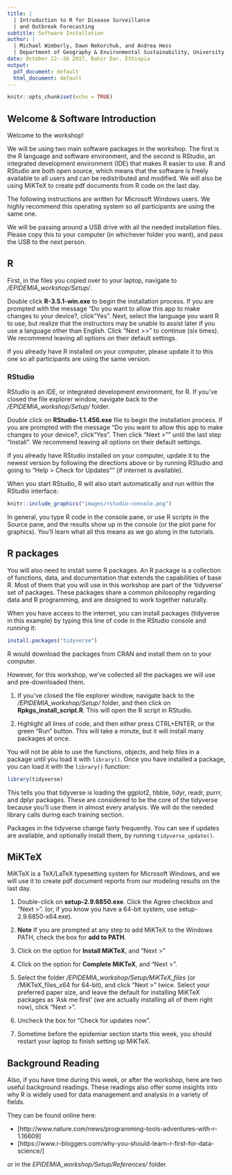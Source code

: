 ```yaml
---
title: |
  | Introduction to R for Disease Surveillance 
  | and Outbreak Forecasting
subtitle: Software Installation
author: |
  | Michael Wimberly, Dawn Nekorchuk, and Andrea Hess
  | Department of Geography & Environmental Sustainability, University of Oklahoma
date: October 22--26 2017, Bahir Dar, Ethiopia
output:
  pdf_document: default
  html_document: default
---
```


\pagenumbering{gobble}

```r
knitr::opts_chunk$set(echo = TRUE)
```

## Welcome & Software Introduction

Welcome to the workshop! 

We will be using two main software packages in the workshop. The first is the R language and software environment, and the second is RStudio, an integrated development environment (IDE) that makes R easier to use. R and RStudio are both open source, which means that the software is freely available to all users and can be redistributed and modified. We will also be using MiKTeX to create pdf documents from R code on the last day.

The following instructions are written for Microsoft Windows users. We highly recommend this operating system so all participants are using the same one.

We will be passing around a USB drive with all the needed installation files. Please copy this to your computer (in whichever folder you want), and pass the USB to the next person. 


## R

First, in the files you copied over to your laptop, navigate to */EPIDEMIA_workshop/Setup/*.  

Double click **R-3.5.1-win.exe** to begin the installation process. If you are prompted with the message "Do you want to allow this app to make changes to your device?, click "Yes". Next, select the language you want R to use, but realize that the instructors may be unable to assist later if you use a language other than English. Click "Next >>" to continue (six times). We recommend leaving all options on their default settings.

If you already have R installed on your computer, please update it to this one so all participants are using the same version.

### RStudio

RStudio is an IDE, or integrated development environment, for R. If you've closed the file explorer window, navigate back to the */EPIDEMIA_workshop/Setup/* folder.   

Double click on **RStudio-1.1.456.exe** file to begin the installation process. If you are prompted with the message "Do you want to allow this app to make changes to your device?, click "Yes". Then click "Next >"" until the last step "Install". We recommend leaving all options on their default settings.

If you already have RStudio installed on your computer, update it to the newest version by following the directions above or by running RStudio and going to "Help > Check for Updates"" (if internet is available).

When you start RStudio, R will also start automatically and run within the RStudio interface:

```r
knitr::include_graphics("images/rstudio-console.png")
```

In general, you type R code in the console pane, or use R scripts in the Source pane, and the results show up in the console (or the plot pane for graphics). You'll learn what all this means as we go along in the tutorials.

## R packages

You will also need to install some R packages. An R package is a collection of functions, data, and documentation that extends the capabilities of base R. Most of them that you will use in this workshop are part of the 'tidyverse' set of packages. These packages share a common philosophy regarding data and R programming, and are designed to work together naturally.

When you have access to the internet, you can install packages (tidyverse in this example) by typing this line of code in the RStudio console and running it:

```r
install.packages("tidyverse")
```

R would download the packages from CRAN and install them on to your computer. 

However, for this workshop, we've collected all the packages we will use and pre-downloaded them.  

1. If you've closed the file explorer window, navigate back to the */EPIDEMIA_workshop/Setup/* folder, and then click on **Rpkgs_install_script.R**. This will open the R script in RStudio. 

1. Highlight all lines of code, and then either press CTRL+ENTER, or the green "Run" button. This will take a minute, but it will install many packages at once. 

You will not be able to use the functions, objects, and help files in a package until you load it with `library()`. Once you have installed a package, you can load it with the `library()` function:

```r
library(tidyverse)
```

This tells you that tidyverse is loading the ggplot2, tibble, tidyr, readr, purrr, and dplyr packages. These are considered to be the core of the tidyverse because you'll use them in almost every analysis. We will do the needed library calls during each training section.

Packages in the tidyverse change fairly frequently. You can see if updates are available, and optionally install them, by running `tidyverse_update()`.


## MiKTeX

MiKTeX is a TeX/LaTeX typesetting system for Microsoft Windows, and we will use it to create pdf document reports from our modeling results on the last day. 

1. Double-click on **setup-2.9.6850.exe**. Click the Agree checkbox and "Next >". 
(or, if you know you have a 64-bit system, use setup-2.9.6850-x64.exe).

1. **Note** If you are prompted at any step to add MiKTeX to the Windows PATH, check the box for **add to PATH**. 

1. Click on the option for **Install MiKTeX**, and "Next >"

1. Click on the option for **Complete MiKTeX**, and "Next >".

1. Select the folder */EPIDEMIA_workshop/Setup/MiKTeX_files* (or /MiKTeX_files_x64 for 64-bit), and click "Next >" twice. Select your preferred paper size, and leave the default for installing MiKTeX packages as 'Ask me first' (we are actually installing all of them right now), click "Next >". 

1. Uncheck the box for "Check for updates now". 

1. Sometime before the epidemiar section starts this week, you should restart your laptop to finish setting up MiKTeX. 


## Background Reading

Also, if you have time during this week, or after the workshop, here are two useful background readings. These readings also offer some insights into why R is widely used for data management and analysis in a variety of fields. 

They can be found online here:

* [http://www.nature.com/news/programming-tools-adventures-with-r-1.16609]
* [https://www.r-bloggers.com/why-you-should-learn-r-first-for-data-science/]

or in the *EPIDEMIA_workshop/Setup/References/* folder.  

